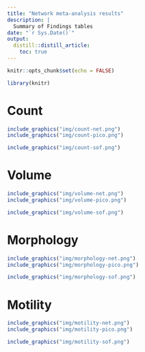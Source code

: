```yaml
---
title: "Network meta-analysis results"
description: |
  Summary of Findings tables
date: "`r Sys.Date()`"
output: 
  distill::distill_article:
    toc: true
---
```


```r
knitr::opts_chunk$set(echo = FALSE)

library(knitr)
```

# Count 

```r
include_graphics("img/count-net.png")
include_graphics("img/count-pico.png")

```

```r
include_graphics("img/count-sof.png")
```


# Volume 

```r
include_graphics("img/volume-net.png")
include_graphics("img/volume-pico.png")

```

```r
include_graphics("img/volume-sof.png")
```


# Morphology 

```r
include_graphics("img/morphology-net.png")
include_graphics("img/morphology-pico.png")

```

```r
include_graphics("img/morphology-sof.png")
```


# Motility 

```r
include_graphics("img/motility-net.png")
include_graphics("img/motility-pico.png")

```

```r
include_graphics("img/motility-sof.png")
```
